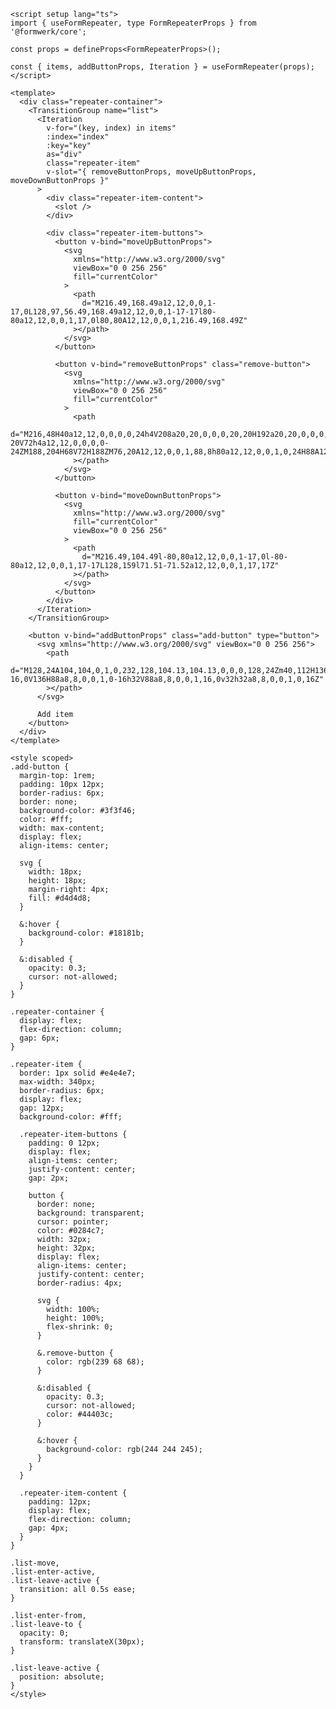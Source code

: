 ```vue collapse={76-185}
<script setup lang="ts">
import { useFormRepeater, type FormRepeaterProps } from '@formwerk/core';

const props = defineProps<FormRepeaterProps>();

const { items, addButtonProps, Iteration } = useFormRepeater(props);
</script>

<template>
  <div class="repeater-container">
    <TransitionGroup name="list">
      <Iteration
        v-for="(key, index) in items"
        :index="index"
        :key="key"
        as="div"
        class="repeater-item"
        v-slot="{ removeButtonProps, moveUpButtonProps, moveDownButtonProps }"
      >
        <div class="repeater-item-content">
          <slot />
        </div>

        <div class="repeater-item-buttons">
          <button v-bind="moveUpButtonProps">
            <svg
              xmlns="http://www.w3.org/2000/svg"
              viewBox="0 0 256 256"
              fill="currentColor"
            >
              <path
                d="M216.49,168.49a12,12,0,0,1-17,0L128,97,56.49,168.49a12,12,0,0,1-17-17l80-80a12,12,0,0,1,17,0l80,80A12,12,0,0,1,216.49,168.49Z"
              ></path>
            </svg>
          </button>

          <button v-bind="removeButtonProps" class="remove-button">
            <svg
              xmlns="http://www.w3.org/2000/svg"
              viewBox="0 0 256 256"
              fill="currentColor"
            >
              <path
                d="M216,48H40a12,12,0,0,0,0,24h4V208a20,20,0,0,0,20,20H192a20,20,0,0,0,20-20V72h4a12,12,0,0,0,0-24ZM188,204H68V72H188ZM76,20A12,12,0,0,1,88,8h80a12,12,0,0,1,0,24H88A12,12,0,0,1,76,20Z"
              ></path>
            </svg>
          </button>

          <button v-bind="moveDownButtonProps">
            <svg
              xmlns="http://www.w3.org/2000/svg"
              fill="currentColor"
              viewBox="0 0 256 256"
            >
              <path
                d="M216.49,104.49l-80,80a12,12,0,0,1-17,0l-80-80a12,12,0,0,1,17-17L128,159l71.51-71.52a12,12,0,0,1,17,17Z"
              ></path>
            </svg>
          </button>
        </div>
      </Iteration>
    </TransitionGroup>

    <button v-bind="addButtonProps" class="add-button" type="button">
      <svg xmlns="http://www.w3.org/2000/svg" viewBox="0 0 256 256">
        <path
          d="M128,24A104,104,0,1,0,232,128,104.13,104.13,0,0,0,128,24Zm40,112H136v32a8,8,0,0,1-16,0V136H88a8,8,0,0,1,0-16h32V88a8,8,0,0,1,16,0v32h32a8,8,0,0,1,0,16Z"
        ></path>
      </svg>

      Add item
    </button>
  </div>
</template>

<style scoped>
.add-button {
  margin-top: 1rem;
  padding: 10px 12px;
  border-radius: 6px;
  border: none;
  background-color: #3f3f46;
  color: #fff;
  width: max-content;
  display: flex;
  align-items: center;

  svg {
    width: 18px;
    height: 18px;
    margin-right: 4px;
    fill: #d4d4d8;
  }

  &:hover {
    background-color: #18181b;
  }

  &:disabled {
    opacity: 0.3;
    cursor: not-allowed;
  }
}

.repeater-container {
  display: flex;
  flex-direction: column;
  gap: 6px;
}

.repeater-item {
  border: 1px solid #e4e4e7;
  max-width: 340px;
  border-radius: 6px;
  display: flex;
  gap: 12px;
  background-color: #fff;

  .repeater-item-buttons {
    padding: 0 12px;
    display: flex;
    align-items: center;
    justify-content: center;
    gap: 2px;

    button {
      border: none;
      background: transparent;
      cursor: pointer;
      color: #0284c7;
      width: 32px;
      height: 32px;
      display: flex;
      align-items: center;
      justify-content: center;
      border-radius: 4px;

      svg {
        width: 100%;
        height: 100%;
        flex-shrink: 0;
      }

      &.remove-button {
        color: rgb(239 68 68);
      }

      &:disabled {
        opacity: 0.3;
        cursor: not-allowed;
        color: #44403c;
      }

      &:hover {
        background-color: rgb(244 244 245);
      }
    }
  }

  .repeater-item-content {
    padding: 12px;
    display: flex;
    flex-direction: column;
    gap: 4px;
  }
}

.list-move,
.list-enter-active,
.list-leave-active {
  transition: all 0.5s ease;
}

.list-enter-from,
.list-leave-to {
  opacity: 0;
  transform: translateX(30px);
}

.list-leave-active {
  position: absolute;
}
</style>
```
